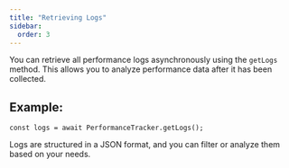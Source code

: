 ```yaml
---
title: "Retrieving Logs"
sidebar:
  order: 3
---
```


You can retrieve all performance logs asynchronously using the `getLogs` method. This allows you to analyze performance data after it has been collected.

## Example:

```tsx
const logs = await PerformanceTracker.getLogs();
```

Logs are structured in a JSON format, and you can filter or analyze them based on your needs.